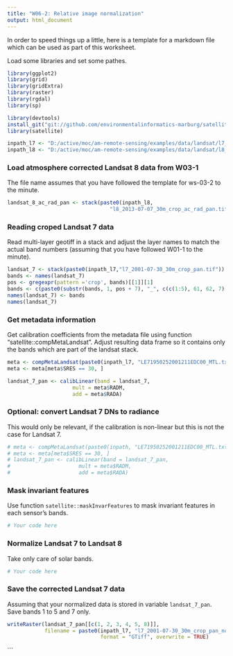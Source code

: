 ```yaml
---
title: "W06-2: Relative image normalization"
output: html_document
---
```


In order to speed things up a little, here is a template for a markdown file
which can be used as part of this worksheet.

Load some libraries and set some pathes.
```r
library(ggplot2)
library(grid)
library(gridExtra)
library(raster)
library(rgdal)
library(sp)

library(devtools)
install_git("git://github.com/environmentalinformatics-marburg/satellite")
library(satellite)

inpath_l7 <- "D:/active/moc/am-remote-sensing/examples/data/landsat/l7_2001-07-30/"
inpath_l8 <- "D:/active/moc/am-remote-sensing/examples/data/landsat/l8_2013-07-07/"
```

### Load atmosphere corrected Landsat 8 data from W03-1
The file name assumes that you have followed the template for ws-03-2 to the 
minute.
```r
landsat_8_ac_rad_pan <- stack(paste0(inpath_l8, 
                                 "l8_2013-07-07_30m_crop_ac_rad_pan.tif"))
```


### Reading croped Landsat 7 data
Read multi-layer geotiff in a stack and adjust the layer names to match the 
actual band numbers (assuming that you have followed W01-1 to the minute).
```r
landsat_7 <- stack(paste0(inpath_l7,"l7_2001-07-30_30m_crop_pan.tif"))
bands <- names(landsat_7)
pos <- gregexpr(pattern ='crop', bands)[[1]][1]
bands <- c(paste0(substr(bands, 1, pos + 7), "_", c(c(1:5), 61, 62, 7)))
names(landsat_7) <- bands
names(landsat_7)
```

### Get metadata information
Get calibration coefficients from the metadata file using function 
"satellite::compMetaLandsat". Adjust resulting data frame so it contains only
the bands which are part of the landsat stack.
```r
meta <- compMetaLandsat(paste0(inpath_l7, "LE71950252001211EDC00_MTL.txt"))
meta <- meta[meta$SRES == 30, ]

landsat_7_pan <- calibLinear(band = landsat_7, 
                     mult = meta$RADM, 
                     add = meta$RADA)
```


### Optional: convert Landsat 7 DNs to radiance
This would only be relevant, if the calibration is non-linear but this is not
the case for Landsat 7.
```r
# meta <- compMetaLandsat(paste0(inpath, "LE71950252001211EDC00_MTL.txt"))
# meta <- meta[meta$SRES == 30, ]
# landsat_7_pan <- calibLinear(band = landsat_7_pan, 
#                      mult = meta$RADM, 
#                      add = meta$RADA)
```

### Mask invariant features
Use function `satellite::maskInvarFeatures` to mask invariant features in each
sensor's bands.
```r
# Your code here
```

### Normalize Landsat 7 to Landsat 8
Take only care of solar bands.
```r
# Your code here
```

### Save the corrected Landsat 7 data
Assuming that your normalized data is stored in variable `landsat_7_pan`.
Save bands 1 to 5 and 7 only.
```r
writeRaster(landsat_7_pan[[c(1, 2, 3, 4, 5, 8)]], 
            filename = paste0(inpath_l7, "l7_2001-07-30_30m_crop_pan_norm.tif"),
                              format = "GTiff", overwrite = TRUE)
```
```
